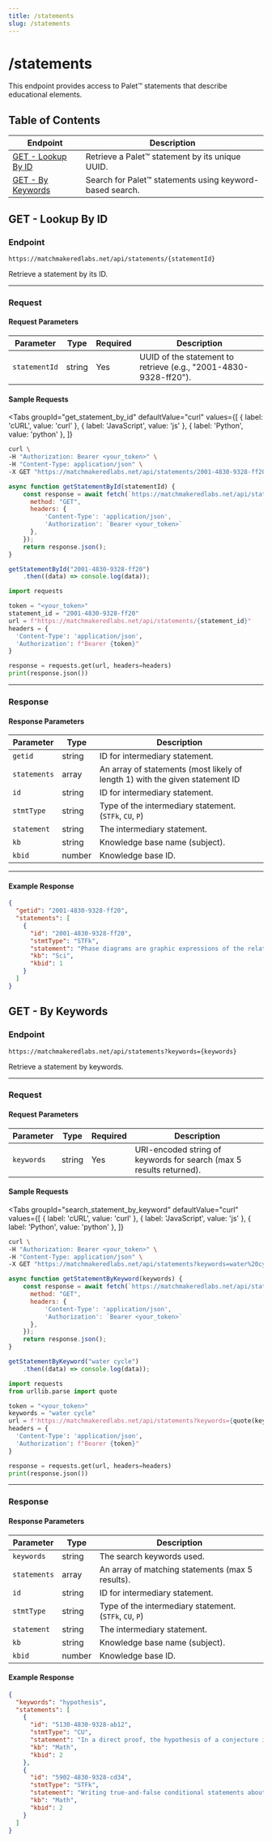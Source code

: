 ```yaml
---
title: /statements
slug: /statements
---
```



# /statements

This endpoint provides access to Palet™ statements that describe educational elements.


## Table of Contents

| Endpoint | Description |
|----------|-------------|
| [GET - Lookup By ID](#get---lookup-by-id) | Retrieve a Palet™ statement by its unique UUID. |
| [GET - By Keywords](#get---by-keywords) | Search for Palet™ statements using keyword-based search. |

## GET - Lookup By ID

### Endpoint
```
https://matchmakeredlabs.net/api/statements/{statementId}
```


Retrieve a statement by its ID.

---

### Request

#### Request Parameters
| Parameter    | Type   | Required | Description                          |
|-------------|--------|----------|--------------------------------------|
| `statementId` | string | Yes      | UUID of the statement to retrieve (e.g., "2001-4830-9328-ff20"). |

#### Sample Requests

<Tabs
  groupId="get_statement_by_id"
  defaultValue="curl"
  values={[
    { label: 'cURL', value: 'curl' },
    { label: 'JavaScript', value: 'js' },
    { label: 'Python', value: 'python' },
  ]}
>

<TabItem value="curl">

```bash
curl \
-H "Authorization: Bearer <your_token>" \
-H "Content-Type: application/json" \
-X GET "https://matchmakeredlabs.net/api/statements/2001-4830-9328-ff20"
```

</TabItem>

<TabItem value="js">

```javascript
async function getStatementById(statementId) {
    const response = await fetch(`https://matchmakeredlabs.net/api/statements/${statementId}`, {
      method: "GET",
      headers: {
          'Content-Type': 'application/json',
          'Authorization': `Bearer <your_token>`
      },
    });
    return response.json();
}

getStatementById("2001-4830-9328-ff20")
    .then((data) => console.log(data));
```

</TabItem>

<TabItem value="python">

```python
import requests

token = "<your_token>"
statement_id = "2001-4830-9328-ff20"
url = f"https://matchmakeredlabs.net/api/statements/{statement_id}"
headers = {
  'Content-Type': 'application/json',
  'Authorization': f"Bearer {token}"
}

response = requests.get(url, headers=headers)
print(response.json())
```

</TabItem>
</Tabs>

---

### Response

#### Response Parameters

| Parameter   | Type   | Description                                    |
|------------|--------|------------------------------------------------|
| `getid`      | string | ID for intermediary statement.                 |
| `statements` | array  | An array of statements (most likely of length 1) with the given statement ID        |
| `id`         | string | ID for intermediary statement.                 |
| `stmtType`   | string | Type of the intermediary statement. (`STFk`, `CU`, `P`)             |
| `statement`  | string | The intermediary statement.                    |
| `kb`         | string | Knowledge base name (subject).                 |
| `kbid`       | number | Knowledge base ID.                             |

---

#### Example Response

```json
{
  "getid": "2001-4830-9328-ff20",
  "statements": [
    {
      "id": "2001-4830-9328-ff20",
      "stmtType": "STFk",
      "statement": "Phase diagrams are graphic expressions of the relationship between pressure and temperature showing the conditions under which a substance will be in a particular state.",
      "kb": "Sci",
      "kbid": 1
    }
  ]
}
```

## GET - By Keywords

### Endpoint

```
https://matchmakeredlabs.net/api/statements?keywords={keywords}
```


Retrieve a statement by keywords.

---

### Request

#### Request Parameters
| Parameter | Type   | Required | Description                                     |
|-----------|--------|----------|-------------------------------------------------|
| `keywords`  | string | Yes      | URI-encoded string of keywords for search (max 5 results returned).     |

#### Sample Requests

<Tabs
  groupId="search_statement_by_keyword"
  defaultValue="curl"
  values={[
    { label: 'cURL', value: 'curl' },
    { label: 'JavaScript', value: 'js' },
    { label: 'Python', value: 'python' },
  ]}
>

<TabItem value="curl">

```bash
curl \
-H "Authorization: Bearer <your_token>" \
-H "Content-Type: application/json" \
-X GET "https://matchmakeredlabs.net/api/statements?keywords=water%20cycle"
```

</TabItem>

<TabItem value="js">

```javascript
async function getStatementByKeyword(keywords) {
    const response = await fetch(`https://matchmakeredlabs.net/api/statements?keywords=${encodeURIComponent(keywords)}`, {
      method: "GET",
      headers: {
          'Content-Type': 'application/json',
          'Authorization': `Bearer <your_token>`
      },
    });
    return response.json();
}

getStatementByKeyword("water cycle")
    .then((data) => console.log(data));
```

</TabItem>

<TabItem value="python">

```python
import requests
from urllib.parse import quote

token = "<your_token>"
keywords = "water cycle"
url = f'https://matchmakeredlabs.net/api/statements?keywords={quote(keywords)}'
headers = {
  'Content-Type': 'application/json',
  'Authorization': f"Bearer {token}"
}

response = requests.get(url, headers=headers)
print(response.json())
```

</TabItem>
</Tabs>

---

### Response

#### Response Parameters

| Parameter  | Type   | Description                                     |
|------------|--------|-------------------------------------------------|
| `keywords`   | string | The search keywords used.                      |
| `statements` | array  | An array of matching statements (max 5 results).    |
| `id`         | string | ID for intermediary statement.                 |
| `stmtType`   | string | Type of the intermediary statement. (`STFk`, `CU`, `P`)            |
| `statement`  | string | The intermediary statement.                    |
| `kb`         | string | Knowledge base name (subject).                 |
| `kbid`       | number | Knowledge base ID.                             |

#### Example Response


```json
{
  "keywords": "hypothesis",
  "statements": [
    {
      "id": "5130-4830-9328-ab12",
      "stmtType": "CU",
      "statement": "In a direct proof, the hypothesis of a conjecture is assumed true, and the conclusion is then shown to be true.",
      "kb": "Math",
      "kbid": 2
    },
    {
      "id": "5902-4830-9328-cd34",
      "stmtType": "STFk",
      "statement": "Writing true-and-false conditional statements about geometric concepts and relationships in if (hypothesis)-then (conclusion) form.",
      "kb": "Math",
      "kbid": 2
    }
  ]
}
```

